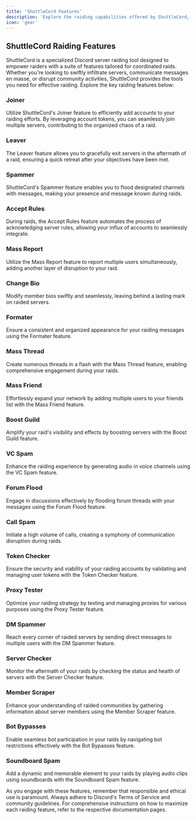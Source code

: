 ```yaml
---
title: 'ShuttleCord Features'
description: 'Explore the raiding capabilities offered by ShuttleCord, a comprehensive Discord server raiding tool.'
icon: 'gear'
---
```


## ShuttleCord Raiding Features

ShuttleCord is a specialized Discord server raiding tool designed to empower raiders with a suite of features tailored for coordinated raids. Whether you're looking to swiftly infiltrate servers, communicate messages en masse, or disrupt community activities, ShuttleCord provides the tools you need for effective raiding. Explore the key raiding features below:

### Joiner

Utilize ShuttleCord's Joiner feature to efficiently add accounts to your raiding efforts. By leveraging account tokens, you can seamlessly join multiple servers, contributing to the organized chaos of a raid.

### Leaver

The Leaver feature allows you to gracefully exit servers in the aftermath of a raid, ensuring a quick retreat after your objectives have been met.

### Spammer

ShuttleCord's Spammer feature enables you to flood designated channels with messages, making your presence and message known during raids.

### Accept Rules

During raids, the Accept Rules feature automates the process of acknowledging server rules, allowing your influx of accounts to seamlessly integrate.

### Mass Report

Utilize the Mass Report feature to report multiple users simultaneously, adding another layer of disruption to your raid.

### Change Bio

Modify member bios swiftly and seamlessly, leaving behind a lasting mark on raided servers.

### Formater

Ensure a consistent and organized appearance for your raiding messages using the Formater feature.

### Mass Thread

Create numerous threads in a flash with the Mass Thread feature, enabling comprehensive engagement during your raids.

### Mass Friend

Effortlessly expand your network by adding multiple users to your friends list with the Mass Friend feature.

### Boost Guild

Amplify your raid's visibility and effects by boosting servers with the Boost Guild feature.

### VC Spam

Enhance the raiding experience by generating audio in voice channels using the VC Spam feature.

### Forum Flood

Engage in discussions effectively by flooding forum threads with your messages using the Forum Flood feature.

### Call Spam

Initiate a high volume of calls, creating a symphony of communication disruption during raids.

### Token Checker

Ensure the security and viability of your raiding accounts by validating and managing user tokens with the Token Checker feature.

### Proxy Tester

Optimize your raiding strategy by testing and managing proxies for various purposes using the Proxy Tester feature.

### DM Spammer

Reach every corner of raided servers by sending direct messages to multiple users with the DM Spammer feature.

### Server Checker

Monitor the aftermath of your raids by checking the status and health of servers with the Server Checker feature.

### Member Scraper

Enhance your understanding of raided communities by gathering information about server members using the Member Scraper feature.

### Bot Bypasses

Enable seamless bot participation in your raids by navigating bot restrictions effectively with the Bot Bypasses feature.

### Soundboard Spam

Add a dynamic and memorable element to your raids by playing audio clips using soundboards with the Soundboard Spam feature.

As you engage with these features, remember that responsible and ethical use is paramount. Always adhere to Discord's Terms of Service and community guidelines. For comprehensive instructions on how to maximize each raiding feature, refer to the respective documentation pages.
